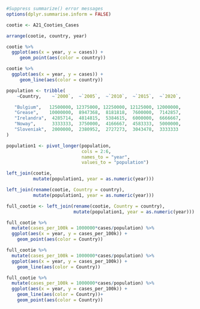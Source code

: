 ```r

#Suppress summarize() error messages
options(dplyr.summarise.inform = FALSE)

cootie <- A21_Cooties_Cases

```

```r
arrange(cootie, country, year)
```

```r

cootie %>% 
  ggplot(aes(x = year, y = cases)) +
     geom_point(aes(color = country))

```

```r

cootie %>% 
  ggplot(aes(x = year, y = cases)) +
     geom_line(aes(color = country))

```
```r
population <- tribble(
    ~Country,    ~`2000`,  ~`2005`,  ~`2010`,  ~`2015`,  ~`2020`,

   "Bulgium",   12500000, 12375000, 12250000, 12125000, 12000000,
   "Grease",    10000000,  8947368,  8181818,  7600000,  7142857,
   "Irelandra",  4285714,  4814815,  5384615,  6000000,  6666667,
   "Noway",      3333333,  3750000,  4166667,  4583333,  5000000,
   "Sloveniak",  2000000,  2380952,  2727273,  3043478,  3333333
)

```

```r
population1 <- pivot_longer(population,
                            cols = 2:6,
                            names_to = "year",
                            values_to = "population")

```

```r
left_join(cootie,
          mutate(population1, year = as.numeric(year)))

```

```r
left_join(rename(cootie, Country = country),
          mutate(population1, year = as.numeric(year)))

```

```r
full_cootie <- left_join(rename(cootie, Country = country),
                         mutate(population1, year = as.numeric(year)))

```

```r
full_cootie %>%
  mutate(cases_per_100k = 1000000*cases/population) %>%
  ggplot(aes(x = year, y = cases_per_100k)) +
    geom_point(aes(color = Country))
```

```r
full_cootie %>%
  mutate(cases_per_100k = 1000000*cases/population) %>%
  ggplot(aes(x = year, y = cases_per_100k)) +
    geom_line(aes(color = Country))
```

```r
full_cootie %>%
  mutate(cases_per_100k = 1000000*cases/population) %>%
  ggplot(aes(x = year, y = cases_per_100k)) +
    geom_line(aes(color = Country))+
    geom_point(aes(color = Country))
```

